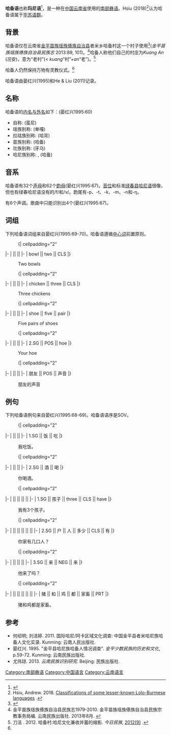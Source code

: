{{Infobox language
|name=哈备语
|nativename=
|states=[[中国|中国]]
|region=[[云南省|云南省]]
|ethnicity=[[哈尼族|哈尼族]]
|speakers=?
|date=
|ref=
|familycolor=汉藏语系
|fam2=([[藏缅语族|藏缅语族]])
|fam3=[[缅彝语群|缅彝语群]]
|fam4=[[彝语支|彝语支]]
|fam5=[[彝语南部方言|彝语南部方言]]
|fam6=[[毕苏语群|毕苏语群]]
|iso3=none
|glotto=none
}}

'''哈备语'''也称'''玛尼语'''<ref name="Yang">{{Cite web |url=http://www.nssd.org/articles/article_detail.aspx?id=10057023 |title=哈备村玛尼人传统思维方式探析 |access-date=2021-03-17 |archive-date=2018-06-12 |archive-url=https://web.archive.org/web/20180612140750/http://www.nssd.org/articles/article_detail.aspx?id=10057023 |dead-url=no }}</ref>，是一种在[[中国|中国]][[云南省|云南省]]使用的[[哈尼语|南部]][[彝语|彝语]]。Hsiu (2018)<ref name="Hsiu2018">Hsiu, Andrew. 2018. [https://sites.google.com/site/msealangs/home/blog/lolo-burmese Classifications of some lesser-known Lolo-Burmese languages] {{Wayback|url=https://sites.google.com/site/msealangs/home/blog/lolo-burmese |date=20201009124537 }}.</ref>认为哈备语属于[[毕苏语群|毕苏语群]]。

==背景==
哈备语仅在云南省[[金平苗族瑶族傣族自治县|金平苗族瑶族傣族自治县]]者米乡哈备村这一个村子使用<ref>{{Cite web |url=http://www.ynszxc.gov.cn/villagePage/vIndex.aspx?departmentid=189370 |title=金平苗族瑶族傣族自治县者米拉祜族乡顶青村委会哈备村 |access-date=2021-03-17 |archive-date=2018-06-12 |archive-url=https://web.archive.org/web/20180612153955/http://www.ynszxc.gov.cn/villagePage/vIndex.aspx?departmentid=189370 |dead-url=no }}</ref>(''金平苗族瑶族傣族自治县民族志'' 2013:89, 101)。<ref>金平苗族瑶族傣族自治县民族志1979-2010. 金平苗族瑶族傣族自治县民族宗教事务局编. 云南民族出版社. 2013年8月. {{ISBN|9787536757028}}</ref>哈备人称他们自己的村庄为''Kuang An'' (况安)，意为“老村”(< ''kuang''“村”+''an''“老”)。<ref>刀洁 . 2012. 哈备村:哈尼文化兼收并蓄的缩影. ''今日民族'', [http://c.g.wanfangdata.com.cn/periodical/jrmz/2012-9.aspx 2012(9)] {{Wayback|url=http://c.g.wanfangdata.com.cn/periodical/jrmz/2012-9.aspx |date=20171212141810 }}.</ref>


哈备人仍然保持万物有灵教仪式。<ref name="Yang"/>

哈备语由晏红兴(1995)和He & Liu (2011)记录。

==名称==
哈备语的[[内名与外名|内名与外名]]如下：(晏红兴1995:60)
*自称: {{IPA|ma³³nɛ³³}} (蛮尼)
*瑶族别称: {{IPA|ta⁵⁵ka³³}} (单嘎)
*拉祜族别称: {{IPA|xa⁴²pe⁵⁵}} (哈背)
*苗族别称: {{IPA|xa³³pe⁵³}} (哈备)
*壮族别称: {{IPA|je³³u⁵⁵}} (牙乌)
*哈尼族别称: {{IPA|xa³³pi⁵⁵}}, {{IPA|xa³³bø⁵⁵}} (哈备)

==音系==
哈备语有32个[[声母|声母]]和62个[[韵母|韵母]](晏红兴1995:67)。[[音位|音位]]和标准[[绿春县|绿春县]][[哈尼语|哈尼语]]很像，但也有绿春哈尼语没有的/f/和/v/。韵尾有-p、-t、-k、-m、-n和-ŋ。

有6个声调。歌曲中只能识别出4个(晏红兴1995:67)。

==词组==
下列哈备语词组来自晏红兴(1995:69-70)。哈备语遵循[[中心词|中心词]]前置原则。
:{| cellpadding="2"
|-
| {{IPA|tɕen⁵⁵}} || {{IPA|ɲi³²³}} || {{IPA|lum²⁴}}
|-
| bowl || two || CLS
|}
:Two bowls


:{| cellpadding="2"
|-
| {{IPA|ɣa³³}} || {{IPA|sum⁵⁵}} || {{IPA|na⁵⁵}}
|-
| chicken || three || CLS
|}
:Three chickens


:{| cellpadding="2"
|-
| {{IPA|kʰɤ tɕʰɔ³³}} || {{IPA|ŋa²⁴}} || {{IPA|tɕuŋ⁵⁵}}
|-
| shoe || five || pair
|}
:Five pairs of shoes


:{| cellpadding="2"
|-
| {{IPA|na³³}} || {{IPA|ŋɤ³³}} || {{IPA|tɕʰɛ³²³ma³³}}
|-
| 2.SG || POS || hoe
|}
:Your hoe


:{| cellpadding="2"
|-
| {{IPA|ja³³tɕʰa³²³}} || {{IPA|ŋɤ³³}} || {{IPA|a³³xɤn³³}}
|-
| 朋友 || POS || 声音
|}
:朋友的声音

==例句==
下列哈备语例句来自晏红兴(1995:68-69)。哈备语语序是SOV。
:{| cellpadding="2"
|-
| {{IPA|ŋa³³}} || {{IPA|xaŋ²⁴}} || {{IPA|iaŋ²⁴}}
|-
| 1.SG || 饭 || 吃
|}
:我吃饭。


:{| cellpadding="2"
|-
| {{IPA|na³³}} || {{IPA|ti³³kʰa⁵⁵}} || {{IPA|taŋ⁵⁵}}
|-
| 2.SG || 酒 || 喝
|}
:你喝酒。


:{| cellpadding="2"
|-
| {{IPA|ŋa³³}} || {{IPA|ja³³pjɔ⁵⁵}} || {{IPA|sum⁵⁵}} || {{IPA|jo³³}} || {{IPA|tɕa⁵⁵}}
|-
| 1.SG || 孩子 || three || CLS || have
|}
:我有3个孩子。


:{| cellpadding="2"
|-
| {{IPA|na³³}} || {{IPA|jɔ⁵⁵ka⁵⁵}} || {{IPA|tɕʰa⁵⁵}} || {{IPA|xa³³lo³²³}} || {{IPA|lo³³}} || {{IPA|tɕa⁵⁵}}
|-
| 2.SG || 户 || 人 || 多少 || CLS || 有
|}
:你家有几口人？


:{| cellpadding="2"
|-
| {{IPA|ja³³}} || {{IPA|la⁵⁵}} || {{IPA|a³²³}} || {{IPA|la⁵⁵}}
|-
| 3.SG || 来 || NEG || 来
|}
:他来了吗？


:{| cellpadding="2"
|-
| {{IPA|ve³²³}} || {{IPA|le³³}} || {{IPA|ɣa³³}} || {{IPA|lɔ³²³}} || {{IPA|dʑɛ³²³za³²³a⁵⁵}} || {{IPA|bɤ³³}}
|-
| 猪 || 和 || 鸡 || 都 || 家畜 || PRT
|}
:猪和鸡都是家畜。

==参考==
{{Reflist}}
*何绍明; 刘洁婷. 2011. 国际哈尼/阿卡区域文化调查: 中国金平县者米哈尼族哈备人文化实录. Kunming: 云南人民出版社. {{ISBN|978-7-222-07408-8}}
*晏红兴. 1995. "金平县哈尼族哈备人情况调查". ''金平少数民族的历史和文化'', p.59-72. Kunming: 云南民族出版社.
*尤伟琼. 2013. ''云南民族识别研究''. Beijing: 民族出版社.

{{中国语言}}
{{汉藏语系}}
{{Lolo-Burmese languages}}

[[Category:南部彝语|Category:南部彝语]]
[[Category:中国语言|Category:中国语言]]
[[Category:云南语言|Category:云南语言]]